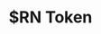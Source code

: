 ---
title: '$RN Token'
description: '$RN token that is behind the economy of Replicant Network'
icon: 'coin'
---